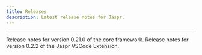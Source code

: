 ```yaml
---
title: Releases
description: Latest release notes for Jaspr.
---
```


---

<CardGroup>
  <Card title="Jaspr v0.21.0" icon="paw" href="/releases/v/0.21.0">
    Release notes for version 0.21.0 of the core framework.
  </Card>
  <Card title="VSCode Extension v0.2.2" icon="box-open" href="/releases/packages/jaspr-code-v0.2.2">
    Release notes for version 0.2.2 of the Jaspr VSCode Extension.
  </Card>
</CardGroup>

